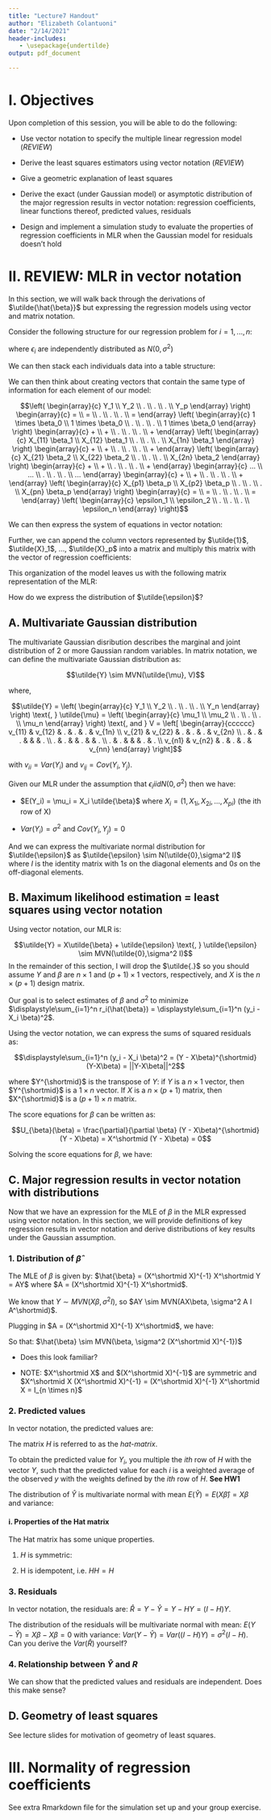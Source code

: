 ---
title: "Lecture7 Handout"
author: "Elizabeth Colantuoni"
date: "2/14/2021"
header-includes:
   - \usepackage{undertilde}
output: pdf_document

---

# I. Objectives

Upon completion of this session, you will be able to do the following:

* Use vector notation to specify the multiple linear regression model (*REVIEW*)

* Derive the least squares estimators using vector notation (*REVIEW*)
    
* Give a geometric explanation of least squares

* Derive the exact (under Gaussian model) or asymptotic distribution of the major regression results in vector notation: regression coefficients, linear functions thereof, predicted values, residuals

* Design and implement a simulation study to evaluate the properties of regression coefficients in MLR when the Gaussian model for residuals doesn't hold

# II. REVIEW: MLR in vector notation

In this section, we will walk back through the derivations of $\utilde{\hat{\beta}}$ but expressing the regression models using vector and matrix notation.

Consider the following structure for our regression problem for $i = 1, ..., n$:

\begin{center}
$Y_i = \beta_0 + X_{1i} \beta_1 + X_{2i} \beta_2 + ... + X_{pi} \beta_p + \epsilon_i$
\end{center}

where $\epsilon_i \text{ are independently distributed as } N(0,\sigma^2)$ 

We can then stack each individuals data into a table structure:

\begin{center}
\begin{tabular}{cccccccccccccc}
$\underline{i}$ & & & & & & & & & & & & & \\
1 & $Y_1$ & = & $1 \times \beta_0$ & + & $X_{11} \beta_1$ & + & $X_{21} \beta_2$ & + & $ ... $ & + & $X_{p1} \beta_p$ & = & $\epsilon_1$ \\
2 & $Y_2$ & = & $1 \times \beta_0$ & + & $X_{12} \beta_1$ & + & $X_{22} \beta_2$ & + & $ ... $ & + & $X_{p2} \beta_p$ & = & $\epsilon_2$ \\
. & & & & & & & & & & & & & \\
. & & & & & & & & & & & & & \\
. & & & & & & & & & & & & & \\
n & $Y_n$ & = & $1 \times \beta_0$ & + & $X_{1n} \beta_1$ & + & $X_{2n} \beta_2$ & + & $ ... $ & + & $X_{pn} \beta_p$ & = & $\epsilon_n$ \\
\end{tabular}
\end{center}

We can then think about creating vectors that contain the same type of information for each element of our model:

$$\left( \begin{array}{c} Y_1 \\ Y_2 \\ . \\ . \\ . \\ Y_p \end{array} \right) \begin{array}{c} = \\ = \\ . \\ . \\ . \\ = \end{array} 
\left( \begin{array}{c} 1 \times \beta_0 \\ 1 \times \beta_0 \\ . \\ . \\ . \\ 1 \times \beta_0 \end{array} \right) \begin{array}{c} + \\ + \\ . \\ . \\ . \\ + \end{array} \left( \begin{array}{c} X_{11} \beta_1 \\ X_{12} \beta_1 \\ . \\ . \\ . \\ X_{1n} \beta_1 \end{array} \right) \begin{array}{c} + \\ + \\ . \\ . \\ . \\ + \end{array} \left( \begin{array}{c} X_{21} \beta_2 \\ X_{22} \beta_2 \\ . \\ . \\ . \\ X_{2n} \beta_2 \end{array} \right) \begin{array}{c} + \\ + \\ . \\ . \\ . \\ + \end{array} \begin{array}{c} ... \\ ... \\ . \\ . \\ . \\ ... \end{array} \begin{array}{c} + \\ + \\ . \\ . \\ . \\ + \end{array} \left( \begin{array}{c} X_{p1} \beta_p \\ X_{p2} \beta_p \\ . \\ . \\ . \\ X_{pn} \beta_p \end{array} \right) \begin{array}{c} = \\ = \\ . \\ . \\ . \\ = \end{array} \left( \begin{array}{c} \epsilon_1 \\ \epsilon_2 \\ . \\ . \\ . \\ \epsilon_n \end{array} \right)$$

We can then express the system of equations in vector notation:

\begin{center}
\begin{tabular}{ccccccccccccc}
$\utilde{Y}$ & = & $\utilde{1} \beta_0$ & + & $\utilde{X}_1 \beta_1$ & + & $\utilde{X}_2 \beta_2$ & + & ... & + & $\utilde{X}_p \beta_p$ & = & $\utilde{\epsilon}$ \\
$n \times 1$& & $n \times 1$ & & $n \times 1$ & & $n \times 1$ & & & & $n \times 1$ & & $n \times 1$\\
\end{tabular}
\end{center}

Further, we can append the column vectors represented by $\utilde{1}$, $\utilde{X}_1$, ..., $\utilde{X}_p$ into a matrix and multiply this matrix with the vector of regression coefficients:

\begin{center}
$$\utilde{Y} = \left( \utilde{1}, \utilde{X}_1, \utilde{X}_2, ..., \utilde{X}_p \right) \left( \begin{array}{c} \beta_0 \\ \beta_1 \\ \beta_2 \\ . \\ . \\ . \\ \beta_p \end{array} \right) + \utilde{\epsilon}$$
$$\left( \begin{array}{c} Y_1 \\ Y_2 \\ . \\ . \\ . \\ Y_n \end{array} \right) = \left[ \begin{array}{cccccc} 1 & X_{11} & X_{21} & ... & X_{p1} \\ 1 & X_{12} & X_{22} & ... & X_{p2} \\ . & . & . & ... & . \\
. & . & . & ... & . \\ . & . & . & ... & . \\ 1 & X_{1n} & X_{2n} & ... & X_{pn} \end{array} \right] \left( \begin{array}{c} \beta_0 \\ \beta_1 \\ \beta_2 \\ . \\ . \\ . \\ \beta_p \end{array} \right) + \left( \begin{array}{c} \epsilon_1 \\ \epsilon_2 \\ . \\ . \\ . \\ \epsilon_n \end{array} \right)$$
\end{center}

\newpage

This organization of the model leaves us with the following matrix representation of the MLR:

\begin{center}
\begin{tabular}{cccccc}
$\utilde{Y}$ & = & $X$ &  $\utilde{\beta}$ & + & $\utilde{\epsilon}$ \\
& & & & & \\
$n \times 1$ & & $n \times (p+1)$ &  $(p+1) \times 1$ & & $n \times 1$ \\
\end{tabular}
\end{center}

How do we express the distribution of $\utilde{\epsilon}$?

## A. Multivariate Gaussian distribution

The multivariate Gaussian disribution describes the marginal and joint distribution of 2 or more Gaussian random variables.  In matrix notation, we can define the multivariate Gaussian distribution as:

$$\utilde{Y} \sim MVN(\utilde{\mu}, V)$$

where, 

$$\utilde{Y} = \left( \begin{array}{c} Y_1 \\ Y_2 \\ . \\ . \\ . \\ Y_n \end{array} \right) \text{, } \utilde{\mu} = \left( \begin{array}{c} \mu_1 \\ \mu_2 \\ . \\ . \\ . \\ \mu_n \end{array} \right) \text{, and } V = \left[ \begin{array}{cccccc} v_{11} & v_{12} & . & . & . & v_{1n} \\
v_{21} & v_{22} & . & . & . & v_{2n} \\
. & . & . & & & . \\ . & . & & . & & . \\ . & . & & & . & . \\ 
v_{n1} & v_{n2} & . & . & . & v_{nn} \end{array} \right]$$

with $v_{ii} = Var(Y_i)$ and $v_{ij} = Cov(Y_i,Y_j)$.

Given our MLR under the assumption that $\epsilon_i iid N(0,\sigma^2)$ then we have:

  + $E(Y_i) = \mu_i = X_i \utilde{\beta}$ where $X_i = (1, X_{1i}, X_{2i}, ..., X_{pi}) \text{ (the ith row of X)}$
  
  + $Var(Y_i) = \sigma^2$ and $Cov(Y_i, Y_j) = 0$

And we can express the multivariate normal distribution for $\utilde{\epsilon}$ as $\utilde{\epsilon} \sim N(\utilde{0},\sigma^2 I)$ where $I$ is the identity matrix with $1s$ on the diagonal elements and $0s$ on the off-diagonal elements.

## B. Maximum likelihood estimation = least squares using vector notation

Using vector notation, our MLR is:

$$\utilde{Y} = X\utilde{\beta} + \utilde{\epsilon} \text{, } \utilde{\epsilon} \sim MVN(\utilde{0},\sigma^2 I)$$
In the remainder of this section, I will drop the $\utilde{.}$ so you should assume $Y$ and $\beta$ are $n \times 1$ and $(p+1) \times 1$ vectors, respectively, and $X$ is the $n \times (p+1)$ design matrix.

Our goal is to select estimates of $\beta$ and $\sigma^2$ to minimize $\displaystyle\sum_{i=1}^n r_i(\hat{\beta}) = \displaystyle\sum_{i=1}^n (y_i - X_i \beta)^2$.

Using the vector notation, we can express the sums of squared residuals as:

$$\displaystyle\sum_{i=1}^n (y_i - X_i \beta)^2 = (Y - X\beta)^{\shortmid} (Y-X\beta) = ||Y-X\beta||^2$$

where $Y^{\shortmid}$ is the transpose of $Y$:  if $Y$ is a $n \times 1$ vector, then $Y^{\shortmid}$ is a $1 \times n$ vector.  If $X$ is a $n \times (p+1)$ matrix, then $X^{\shortmid}$ is a $(p+1) \times n$ matrix.

The score equations for $\beta$ can be written as:

$$U_{\beta}(\beta) = \frac{\partial}{\partial \beta} (Y - X\beta)^{\shortmid} (Y - X\beta) = X^\shortmid (Y - X\beta) = 0$$

Solving the score equations for $\beta$, we have:

\begin{center}
\begin{tabular}{rcl}
$X^\shortmid Y - X^\shortmid X \beta$ & =&  0 \\
& & \\
$X^\shortmid Y$ & = & $(X^\shortmid X) \beta$ \\
& & \\
$(X^\shortmid X)^{-1} X^\shortmid Y$ & = & $\hat{\beta}$\\
\end{tabular}
\end{center}

## C. Major regression results in vector notation with distributions

Now that we have an expression for the MLE of $\beta$ in the MLR expressed using vector notation.  In this section, we will provide definitions of key regression results in vector notation and derive distributions of key results under the Gaussian assumption.

### 1. Distribution of $\hat{\beta}$

The MLE of $\beta$ is given by:  $\hat{\beta} = (X^\shortmid X)^{-1} X^\shortmid Y = AY$ where $A = (X^\shortmid X)^{-1} X^\shortmid$.

We know that $Y \sim MVN(X\beta,\sigma^2I)$, so $AY \sim MVN(AX\beta, \sigma^2 A I A^\shortmid)$.

Plugging in $A = (X^\shortmid X)^{-1} X^\shortmid$, we have:

\begin{center}
\begin{tabular}{rcl}
$AX\beta$ &  = &  $(X^\shortmid X)^{-1} X^\shortmid X\beta$ \\
& & \\
& = &  $\beta$ \\
& & \\
& & \\
$A I A^\shortmid$ & = & $(X^\shortmid X)^{-1} X^\shortmid ((X^\shortmid X)^{-1} X^\shortmid)^\shortmid$ \\
& & \\
& = & $(X^\shortmid X)^{-1} X^\shortmid X ((X^\shortmid X)^{-1})^\shortmid$ \\
& & \\
& = & $(X^\shortmid X)^{-1} (X^\shortmid X) (X^\shortmid X)^{-1}$ \\
& & \\
& = & $(X^\shortmid X)^{-1}$ \\
\end{tabular}
\end{center}

So that:  $\hat{\beta} \sim MVN(\beta, \sigma^2 (X^\shortmid X)^{-1})$

   +  Does this look familiar?

   +  NOTE:  $X^\shortmid X$ and $(X^\shortmid X)^{-1}$ are symmetric and $X^\shortmid X (X^\shortmid X)^{-1} = (X^\shortmid X)^{-1} X^\shortmid X = I_{n \times n}$

\newpage

### 2. Predicted values

In vector notation, the predicted values are:

\begin{center}
\begin{tabular}{rcl}
$\hat{Y}$ &  = &  $X\hat{\beta}$ \\
& & \\
& = & $X (X^\shortmid X)^{-1} X^\shortmid Y$ \\
& & \\
& = & $\left[X (X^\shortmid X)^{-1} X^\shortmid\right]Y$ \\
& = & $HY$
\end{tabular}
\end{center}

The matrix $H$ is referred to as the *hat-matrix*.

To obtain the predicted value for $Y_i$, you multiple the $ith$ row of $H$ with the vector $Y$, such that the predicted value for each $i$ is a weighted average of the observed $y$ with the weights defined by the $ith$ row of $H$. **See HW1**

The distribution of $\hat{Y}$ is multivariate normal with mean $E(\hat{Y}) = E(X\hat{\beta}) = X\beta$ and variance:

\begin{center}
\begin{tabular}{rcl}
$Var(\hat{Y})$ & = & $Var(X\hat{\beta})$ \\
& & \\
& = & $X Var(\hat{\beta}) X^\shortmid$ \\
& & \\
& = & $\sigma^2 X (X^\shortmid X)^{-1} X^\shortmid$ \\
& & \\
& = & $\sigma^2 H$ \\
\end{tabular}
\end{center}

#### i. Properties of the Hat matrix

The Hat matrix has some unique properties.

1. $H$ is symmetric:

\begin{center}
\begin{tabular}{rcl}
$H^\shortmid$ & = & $\left[ X (X^\shortmid X)^{-1} X^\shortmid \right]^\shortmid$ \\
& & \\
& = & $X (X^\shortmid X) ^{-1 \shortmid} X^\shortmid$\\
& & \\ 
& = & $X (X^\shortmid X)^{-1} X^\shortmid$ \\
& & \\
& = & $H$ \\
\end{tabular}
\end{center}

2. H is idempotent, i.e. $H H = H$

\begin{center}
\begin{tabular}{rcl}
$H H$ & = & $\left[X (X^\shortmid X)^{-1} X^\shortmid \right] \left[X (X^\shortmid X)^{-1} X^\shortmid \right]$ \\
& & \\
& = & $X (X^\shortmid X)^{-1} X^\shortmid X (X^\shortmid X)^{-1} X^\shortmid$ \\
& & \\
& = & $X (X^\shortmid X)^{-1} X^\shortmid$ \\
& & \\
& = & $H$ \\
\end{tabular}
\end{center}

### 3. Residuals

In vector notation, the residuals are: $\hat{R} = Y - \hat{Y} = Y - HY = (I - H)Y$.

The distribution of the residuals will be multivariate normal with mean: $E(Y - \hat{Y}) = X\beta - X\beta = 0$ with variance: $Var(Y - \hat{Y}) = Var((I-H)Y) = \sigma^2(I-H)$.  Can you derive the $Var(\hat{R})$ yourself?

### 4. Relationship between $\hat{Y}$ and $R$

We can show that the predicted values and residuals are independent.  Does this make sense?

\begin{center}
\begin{tabular}{rcl}
$Cov(\hat{Y},\hat{R})$ & = & $E\left[HY\left((I-H)Y\right)^\shortmid \right]$ \\
& & \\
& = & $H E\left[Y Y^\shortmid \right] (I-H)$ \\
& & \\
& = & $H \sigma^2 I (I-H)$ \\
& & \\
& = & $\sigma^2 H (I-H) = 0$ \\
\end{tabular}
\end{center}

## D. Geometry of least squares

See lecture slides for motivation of geometry of least squares.

# III. Normality of regression coefficients

See extra Rmarkdown file for the simulation set up and your group exercise.

